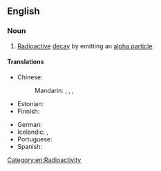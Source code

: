 ==English==
{{wikipedia}}

===Noun===
{{en-noun}}

# {{lb|en|physics}} [[radioactive|Radioactive]] [[decay]] by emitting an [[alpha particle]].

====Translations====
{{trans-top|radioactive decay by emitting an alpha particle}}
* Chinese:
*: Mandarin: {{t|cmn|阿爾法衰變}}, {{t|cmn|阿尔法衰变|tr=ā'ěrfǎ shuāibiàn}}, {{t|cmn|α衰變}}, {{t|cmn|α衰变|tr=ā'ěrfā shuāibiàn}}
* Estonian: {{t|et|alfalagunemine}}
* Finnish: {{t|fi|alfahajoaminen}}
{{trans-mid}}
* German: {{t+|de|Alphazerfall|m}}
* Icelandic: {{t|is|alfasundrun|f}}, {{t|is|alfahrörnun|f}}
* Portuguese: {{t|pt|decaimento alfa|m}}
* Spanish: {{t-needed|es}}
{{trans-bottom}}
[[Category:en:Radioactivity]]